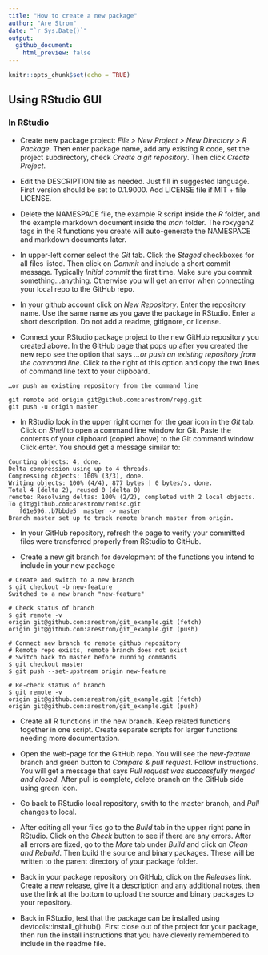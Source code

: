 ```yaml
---
title: "How to create a new package"
author: "Are Strom"
date: "`r Sys.Date()`"
output:
  github_document:
    html_preview: false
---
```


```r
knitr::opts_chunk$set(echo = TRUE)
```

## Using RStudio GUI

### In RStudio

* Create new package project: *File > New Project > New Directory > R Package*. Then enter package name, add any existing R code, set the project subdirectory, check *Create a git repository*. Then click *Create Project*. 

* Edit the DESCRIPTION file as needed. Just fill in suggested language. First version should be set to 0.1.9000. Add LICENSE file if MIT + file LICENSE.

* Delete the NAMESPACE file, the example R script inside the *R* folder, and the example markdown document inside the *man* folder. The roxygen2 tags in the R functions you create will auto-generate the NAMESPACE and markdown documents later. 

* In upper-left corner select the *Git* tab. Click the *Staged* checkboxes for all files listed. Then click on *Commit* and include a short commit message. Typically *Initial commit* the first time. Make sure you commit something...anything. Otherwise you will get an error when connecting your local repo to the GitHub repo.

* In your github account click on *New Repository*. Enter the repository name. Use the same name as you gave the package in RStudio. Enter a short description. Do not add a readme, gitignore, or license. 

* Connect your RStudio package project to the new GitHub repository you created above. In the GitHub page that pops up after you created the new repo see the option that says *…or push an existing repository from the command line*. Click to the right of this option and copy the two lines of command line text to your clipboard. 

```
…or push an existing repository from the command line

git remote add origin git@github.com:arestrom/repg.git
git push -u origin master
```

* In RStudio look in the upper right corner for the gear icon in the *Git* tab. Click on *Shell* to open a command line window for Git. Paste the contents of your clipboard (copied above) to the Git command window. Click enter. You should get a message similar to: 

```
Counting objects: 4, done.
Delta compression using up to 4 threads.
Compressing objects: 100% (3/3), done.
Writing objects: 100% (4/4), 877 bytes | 0 bytes/s, done.
Total 4 (delta 2), reused 0 (delta 0)
remote: Resolving deltas: 100% (2/2), completed with 2 local objects.
To git@github.com:arestrom/remisc.git
   f61e596..b7bbde5  master -> master
Branch master set up to track remote branch master from origin.
```
* In your GitHub repository, refresh the page to verify your committed files were transferred properly from RStudio to GitHub. 

* Create a new git branch for development of the functions you intend to include in your new package

```
# Create and switch to a new branch
$ git checkout -b new-feature
Switched to a new branch "new-feature"

# Check status of branch
$ git remote -v
origin git@github.com:arestrom/git_example.git (fetch)
origin git@github.com:arestrom/git_example.git (push)

# Connect new branch to remote github repository
# Remote repo exists, remote branch does not exist
# Switch back to master before running commands
$ git checkout master
$ git push --set-upstream origin new-feature

# Re-check status of branch
$ git remote -v
origin git@github.com:arestrom/git_example.git (fetch)
origin git@github.com:arestrom/git_example.git (push)
```

* Create all R functions in the new branch. Keep related functions together in one script. Create separate scripts for larger functions needing more documentation. 

* Open the web-page for the GitHub repo. You will see the *new-feature* branch and green button to *Compare & pull request*. Follow instructions. You will get a message that says *Pull request was successfully merged and closed*. After pull is complete, delete branch on the GitHub side using green icon. 

* Go back to RStudio local repository, swith to the master branch, and *Pull* changes to local.

* After editing all your files go to the *Build* tab in the upper right pane in RStudio. Click on the *Check* button to see if there are any errors. After all errors are fixed, go to the *More* tab under *Build* and click on *Clean and Rebuild*. Then build the source and binary packages. These will be written to the parent directory of your package folder. 

* Back in your package repository on GitHub, click on the *Releases* link. Create a new release, give it a description and any additional notes, then use the link at the bottom to upload the source and binary packages to your repository. 

* Back in RStudio, test that the package can be installed using devtools::install_github(). First close out of the project for your package, then run the install instructions that you have cleverly remembered to include in the readme file. 







